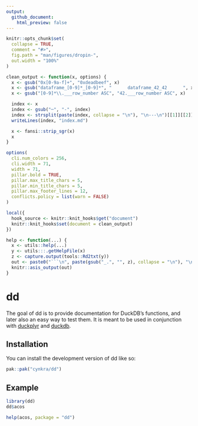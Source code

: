 ```yaml
---
output:
  github_document:
    html_preview: false
---
```


<!-- README.md and index.md are generated from README.Rmd. Please edit that file. -->

```r
knitr::opts_chunk$set(
  collapse = TRUE,
  comment = "#>",
  fig.path = "man/figures/dropin-",
  out.width = "100%"
)

clean_output <- function(x, options) {
  x <- gsub("0x[0-9a-f]+", "0xdeadbeef", x)
  x <- gsub("dataframe_[0-9]*_[0-9]*", "      dataframe_42_42      ", x)
  x <- gsub("[0-9]*\\.___row_number ASC", "42.___row_number ASC", x)

  index <- x
  index <- gsub("─", "-", index)
  index <- strsplit(paste(index, collapse = "\n"), "\n---\n")[[1]][[2]]
  writeLines(index, "index.md")

  x <- fansi::strip_sgr(x)
  x
}

options(
  cli.num_colors = 256,
  cli.width = 71,
  width = 71,
  pillar.bold = TRUE,
  pillar.max_title_chars = 5,
  pillar.min_title_chars = 5,
  pillar.max_footer_lines = 12,
  conflicts.policy = list(warn = FALSE)
)

local({
  hook_source <- knitr::knit_hooks$get("document")
  knitr::knit_hooks$set(document = clean_output)
})

help <- function(...) {
  x <- utils::help(...)
  y <- utils:::.getHelpFile(x)
  z <- capture.output(tools::Rd2txt(y))
  out <- paste0("```\n", paste(gsub("_.", "", z), collapse = "\n"), "\n```")
  knitr::asis_output(out)
}
```

# dd

<!-- badges: start -->
<!-- badges: end -->

The goal of dd is to provide documentation for DuckDB's functions, and later also an easy way to test them.
It is meant to be used in conjunction with [duckplyr](https://duckplyr.tidyverse.org/) and [duckdb](https://duckdb.org/docs/stable/clients/r).


## Installation

You can install the development version of dd like so:

``` r
pak::pak("cynkra/dd")
```

## Example

```r
library(dd)
dd$acos

help(acos, package = "dd")
```
